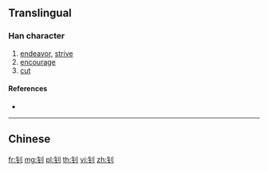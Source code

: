 {{character info/new}}
{{also|釗}}
==Translingual==

===Han character===
{{Han char|rn=167|rad=钅|as=02|sn=7|four=|canj=CLN,OPLN,XCLN}}

# [[endeavor]], [[strive]]
# [[encourage]]
# [[cut]]

====References====
* {{Han ref|kx=1328.061|hdz=64169.050|uh=948A|ud=38026}}

----

==Chinese==
{{zh-see|釗}}

[[fr:钊]]
[[mg:钊]]
[[pl:钊]]
[[th:钊]]
[[vi:钊]]
[[zh:钊]]